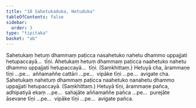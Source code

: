 ```yaml
---
title: "10 Sahetukaduka, Hetuduka"
tableOfContents: false
sidebar:
  order: 3
type: "tipitaka"
basket: "ab"
---
```



<DynamicBreadcrumb />

<Division number="43">

<Paragraph number="96">
Sahetukaṃ hetuṃ dhammaṃ paṭicca nasahetuko nahetu dhammo uppajjati hetupaccayā…  tīṇi.
</Paragraph>

<Paragraph number="97">
Ahetukaṃ hetuṃ dhammaṃ paṭicca naahetuko nahetu dhammo uppajjati hetupaccayā…  tīṇi. (Saṃkhittaṃ.) Hetuyā cha, ārammaṇe tīṇi …pe…  aññamaññe cattāri …pe…  vipāke tīṇi …pe…  avigate cha.
</Paragraph>

<Paragraph number="98">
Sahetukaṃ nahetuṃ dhammaṃ paṭicca naahetuko nanahetu dhammo uppajjati hetupaccayā. (Saṃkhittaṃ.) Hetuyā tīṇi, ārammaṇe pañca, adhipatiyā ekaṃ …pe…  sahajāte aññamaññe pañca …pe…  purejāte āsevane tīṇi …pe…  vipāke tīṇi …pe…  avigate pañca.
</Paragraph>
</Division>